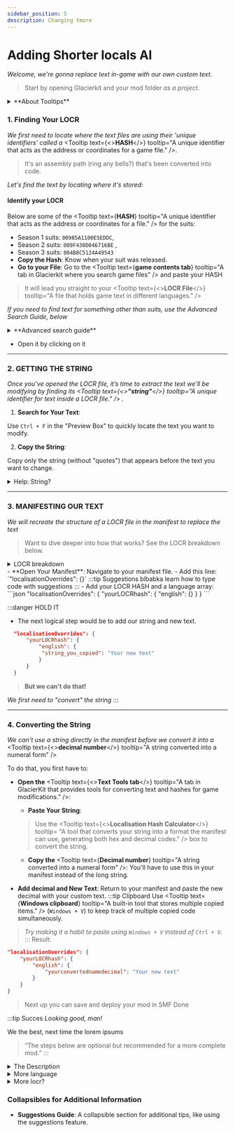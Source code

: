 ```yaml
---
sidebar_position: 5   
description: Changing tmore
---
```




# Adding Shorter locals AI
*Welcome, we're gonna replace text in-game with our own custom text*. 
>Start by opening Glacierkit and your mod folder *as a project*.
<details>
<summary>**About Tooltips**</summary>
:::info tooltips
*To assist you*, I’ve added <Tooltip
  text={<strong>tooltips</strong>}
  tooltip="This is a tooltip"
/>
 throughout the tutorial to explain any tricky terms as you encounter them. 

<Tooltip text={<><strong>Key terms</strong><span className="icon-alert"></span></>} tooltip="These will need the most attention" /> are marked with an exclamation icon when they're necessary. <Tooltip text={<italics>Hover over almost any</italics>} tooltip="almost" /> **bold** term for a quick explanation. Highlighted terms become easier to understand over the course of the tutorial.

    >Explore the tooltips as needed for clarification
:::
</details>

### **1. Finding Your LOCR**
*We first need to locate where the text files are using their 'unique identifiers' called a* <Tooltip text={<><strong>HASH</strong><span className="icon-alert"></span></>} tooltip="A unique identifier that acts as the address or coordinates for a game file." />. 

>It's an assembly path (ring any bells?) that's been converted into code.

*Let's find the text by locating where it's stored:* 
####  Identify your LOCR
 Below are some of the <Tooltip text={<strong>HASH</strong>} tooltip="A unique identifier that acts as the address or coordinates for a file." /> for the suits: 
- Season 1 suits: `00985A1100E5EDDC`,
- Season 2 suits: `009F430D046716BE` ,
- Season 3 suits: `004B8C5124A49543` 
- **Copy the Hash**: Know when your suit was released.
- **Go to your File**: Go to the <Tooltip text={<strong>game contents tab</strong>} tooltip="A tab in Glacierkit where you search game files" /> and paste your HASH
> It will lead you straight to your <Tooltip text={<><strong>LOCR File</strong><span className="icon-alert"></span></>} tooltip="A file that holds game text in different languages." />


*If you need to find text for something other than suits, use the Advanced Search Guide, below*

<details>
<summary>**Advanced search guide**</summary>

*This guide will learn you how to find any text inside their respective LOCR files*


1. Click on the <Tooltip text={<><strong>Advanced Search Tab</strong><span className="icon-alert"></span></>} tooltip="A tab in GlacierKit for performing extended searches. It has a magnifying glass icon and, is like all other tabs, on the left side." />

2. **Set Your Search Parameters**:
   - Check only the `chunk0` box.
    - Tick the **localisation** option.
>
    :::info Faster Search
    - *`Chunk0` holds all of the text data*
    - *ticking 'localisation' will refine your search to only* <Tooltip text={<italic>localisation-related</italic>} tooltip="The process of adapting content for different languages and regions, such as translating text." /> *text files*.
    :::


3. **Try Multiple Case Variations**:

*Advanced search is* ***case sensitive!***
>You can run multiple searches simultaneously.   
   >Example:
    > - "Blood Money"
    > - "blood money"
    > - "BLOOD MONEY"
    > - "bloodmoney" 

*Watch the task bar at the bottom, which shows the status of your searches.*



4. **Focus on the Right File**: 
   - Your goal is to locate a <Tooltip text={<strong>LOCR File</strong>} tooltip="A file that holds game text in different languages, linked by unique 'strings'." />.
   - Look inside the LOCR File. You can use `ctrl+f` to find and confirm your text


      > *Ignore `Line` or `dlge` files as they are irrelevant for the tutorial.*
5. **END**
:::note
You ***can*** track LOCR files down via `Line` or `dlge` (dialogue) files through the <Tooltip text={<strong>Reference list</strong>} tooltip="A tab that helps you trace how your file connects to others, showing which files it's using or by which ones it's getting.. used" /> too, but using my search method, it'll be highly unlikely you won't have located your LOCR File.
:::
</details>

- Open it by clicking on it
---

### **2. GETTING THE STRING**

*Once you’ve opened the LOCR file, it’s time to extract the text we’ll be modifying by finding its <Tooltip text={<><strong>"string"</strong><span className="icon-alert"></span></>} tooltip="A unique identifier for text inside a LOCR file." /> .* 


1. **Search for Your Text**: 

Use `Ctrl + F` in the "Preview Box" to quickly locate the text you want to modify.

2. **Copy the String**: 

Copy only the string (without "quotes") that appears before the text you want to change.

<details>
<summary>Help: String?</summary>

The <Tooltip text={<strong>string</strong>} tooltip="A unique identifier for text inside the LOCR file." /> is the long piece of code that comes *before* each entry of text you see in-game.

Example of a Suit's Name line in a LOCR File:
```json
"989928F2-06D6-42F3-871A-353F07DEF969_LEGACY_HERO_BLOODMONEYSUIT_M_HPA2293_NAME_": "Blood Money Suit"
```
- The **string**: `989928F2-06D6-42F3-871A-353F07DEF969_LEGACY_HERO_BLOODMONEYSUIT_M_HPA2293_NAME_`
- The **text**: `Blood Money Suit`
</details>

---

### **3. MANIFESTING OUR TEXT**
*We will recreate the structure of a LOCR file in the manifest to replace the text*
>Want to dive deeper into how that works? See the LOCR breakdown below.
<details>
<summary>LOCR breakdown</summary>

Let's take a closer look at a simplified LOCR file to understand how it's set up:

```json
"en": {
   "string1": "text you see in game",
   "string2": "More text you see in game",
   "string3": "Too much text you see in game"
},
"fr": {
   "string1": "text tu vieux en jeu",
   "string2": "Plus de text tu vieux en jeu",
   "string3": "Trop de texte que vous voyez dans le jeu"
}
```

*Notice the patterns and how specific each piece is written down. This is called the* <Tooltip text={<><strong>"Syntax"</strong><span className="icon-alert"></span></>} tooltip="A set of rules that define how code is written and organized." /> *of a file.*


<details>
<summary>Syntax Breakdown</summary>

Looking carefully at the Syntax of a LOCR file, we can see:
- **"Strings"** are linked to the text you see in-game, separated by a `:`.
- Every essential part is enclosed in `"quotes"`.
- Entries and language arrays are separated by `commas`, except for the last one in each section.
- `{Language arrays}` are expressed using <Tooltip text={<strong>language codes</strong>} tooltip="The language identifiers in each language array of a LOCR file" /> (e.g., `"en"` and `"fr"`)
- The **same "strings"** are reused across different language arrays to ensure consistent translation.


</details>
>*We will recreate this structure in the manifest to replace the text, similar to how we handled blobsfolders.*

</details>
- **Open Your Manifest**: Navigate to your manifest file.
- Add this line: `"localisationOverrides": {}`
 :::tip 
Suggestions 
blbabka learn how to type code with suggestions
:::
- Add your LOCR HASH and a language array: 
```json
   "localisationOverrides": {
       "yourLOCRhash": {
           "english": {}
       }
   }
   ``` 

:::danger HOLD IT
  - The next logical step would be to add our string and new text.
 ```json
   "localisationOverrides": {
       "yourLOCRhash": {
           "english": {
            "string_you_copied": "Your new text"
           }
       }
   }
   ``` 
  > **But we can't do that!**
  
   *We first need to "convert" the string*
:::

---
### 4. **Converting the String**

*We can't use a string directly in the manifest before we convert it into a* <Tooltip text={<><strong>decimal number</strong><span className="icon-alert"></span></>} tooltip="A string converted into a numeral form" /> 

To do that, you first have to:
- **Open the** <Tooltip text={<><strong>Text Tools tab</strong><span className="icon-alert"></span></>} tooltip="A tab in GlacierKit that provides tools for converting text and hashes for game modifications." />:
  - **Paste Your String**: 
  >Use the <Tooltip text={<><strong>Localisation Hash Calculator</strong><span className="icon-alert"></span></>} tooltip= "A tool that converts your string into a format the manifest can use, generating both hex and decimal codes." /> box to convert the string.

  - **Copy the** <Tooltip text={<strong>Decimal number</strong>} tooltip="A string converted into a numeral form" />: You'll have to use this in your manifest instead of the long string.
- **Add decimal and New Text**: Return to your manifest and paste the new decimal with your custom text.
:::tip Clipboard 
Use <Tooltip text={<strong>Windows clipboard</strong>} tooltip="A built-in tool that stores multiple copied items." /> (`Windows + V`) to keep track of multiple copied code simultaneously.
>*Try making it a habit to paste using `Windows + V` instead of `Ctrl + V`.* 
:::
Result:
```json
"localisationOverrides": {
    "yourLOCRhash": {
        "english": {
            "yourconvertednamedecimal": "Your new text"
        }
    }
}
````
>Next up you can save and deploy your mod in SMF
Done

:::tip Succes
*Looking good, man!*

We the best, next time the lorem ipsums
>“The steps below are optional but recommended for a more complete mod.”
:::




<details>

<summary>The Description</summary>

### 4. (Optionally) Change the Description

*To replace the description of your suit:*

- Head back to your LOCR file
- Find and convert <Tooltip text={<strong>the string of suit's description</strong>} tooltip="Usually right below the string of your suit's name" /> 
- add the <Tooltip text={<strong>decimal</strong>} tooltip="A string converted into a numeral form" /> to your manifest. 
>Full example of a suit mod:
```json
"localisationOverrides": {
        "yourLocrHASH": {
            "english": {
                "yourconverteddecimal": "New Suit Name",
                "yourotherconverteddecimal": "New Suit Description"
            }
        }
    }
```
</details>

<details>


<summary>More language</summary>

### 5. (Optionally) Add more languages
#### Same Strings:
*Strings* are the same in each <Tooltip text={<><strong>language array</strong><span className="icon-alert"></span></>} tooltip="A single language array in a LOCR file consisting of strings" />
>*This will make adding languages for each entry very easy.*
    

To have your mod support more languages, simply:
- make another <Tooltip text={<strong>language bracket</strong>} tooltip="A single language array that can contain multiple entries of strings each attached to text you see in-game" /> 
- add the <Tooltip text={<strong>same decimal</strong>} tooltip="A string converted into a numeral form" /> with your text


Example of a new language line:
```json
"localisationOverrides": {
        "yourLocrHASH": {
            "english": {
                "yourconverteddecimal": "New Suit Name",
                ""yourotherconverteddecimal": ""New Suit Description"
            },
            "french": {
                "yourconverteddecimal": "Niveua Costume nome"
            }
        }
    }
```

:::info language codes
- The reason why `french` is used here and not `français` is because the manifest's <Tooltip text={<strong>schema</strong>} tooltip="A structure used to validate and provide auto-completion for your manifest, helping you write error-free code." /> is coded in English. 
- As for why it doesn't use the same <Tooltip text={<strong>language codes</strong>} tooltip="The language identifiers in each language array of a LOCR file" /> as the actual <Tooltip text={<strong>LOCR Files</strong>} tooltip="A file that holds game text in different languages, linked by unique 'strings'." /> like `en` or `fr`, is because the manifest's schema is coded like that. 

To see how all languages have to be written down in the <Tooltip text={<strong>manifest</strong>} tooltip="A file in your mod folder that holds important information and can execute code" />, see the <Tooltip text={<strong>documentation in SMF</strong>} tooltip="It's the book icon on the left after enabling developer mode." />. 
Or *expand below*
<details>
<summary>All languages Codes</summary>

*All language codes for* <Tooltip text={<strong>'localisationOverrides'</strong>} tooltip="A way to replace or modify in-game text, like names or descriptions, with your own custom text. It allows you to customize how text appears without altering the core game files." />;
- `"english"`
- `"french"`
- `"italian"`
- `"german"`
- `"spanish"`
- `"russian"`
- `"chineseSimplified"`
- `"chineseTraditional"`
- `"japanese"`

</details>
:::

</details>





<details>
<summary>More locr?</summary>
### Adding More LOCR Files

*If you need to modify more* <Tooltip text={<strong>LOCR Files</strong>} tooltip="A file that holds game text in different languages, linked by unique 'strings'." />: 

1. **Insert a Comma**: After your previous <Tooltip text={<strong>LOCR Array</strong>} tooltip="an array in the manifest resembling the game's LOCR file syntax" />  in the <Tooltip text={<strong>manifest</strong>} tooltip="A file in your mod folder that holds important information and can execute code" />.
2. **Repeat [the steps from start](#1-identify-your-locr)** (or continue here)
2. **Add a New** <Tooltip text={<strong>LOCR Array</strong>} tooltip="an array in the manifest resembling the game's LOCR file syntax" />: Use the same structure, making sure to follow the <Tooltip text={<strong>syntax rules</strong>} tooltip="A set of rules that define how code is written and organized." />.
3. <Tooltip text={<strong>Repeat the Conversion</strong>} tooltip="Using the Localisation Hash calculator" />: Use <Tooltip text={<strong>Text Tools</strong>} tooltip="A tab in GlacierKit that provides tools for converting text and hashes for game modifications." /> again to convert any new <Tooltip text={<strong>strings</strong>} tooltip= "A key that links to text in the LOCR File" /> into <Tooltip text={<strong>decimals</strong>} tooltip="A string converted into a numeral form" />.
4. **Update the** <Tooltip text={<strong>manifest</strong>} tooltip="A file in your mod folder that holds important information and can execute code" />: Add the new language entries, keeping everything consistent.

Example of every aspect from this tutorial applied:
```json
"localisationOverrides": {
    "yourLocrHASH": {
        "english": {
            "yourconverteddecimal": "New Suit Name",
            "yourotherconverteddecimal": "New Suit Description/or Other New Suit name"
        }
    },
    "otherLocrHASH": {
        "english": {
            "somenewconverteddecimal": "More New Suit Name",
            "someotherconverteddecimal": "More New Suit Description/or Other More New Suit name"
        },
        "spanish": {
            "somenewconverteddecimal": "Más nombre de traje nuevo",
            "someotherconverteddecimal": "Más descripción del traje nuevo/u otro nombre del traje más nuevo"
        }
    }
}
```

*Remember to keep your* <Tooltip text={<strong>manifest</strong>} tooltip="A file in your mod folder that holds important information and can execute code" /> *clean and organized to avoid errors.*


</details>




### **Collapsibles for Additional Information**
- **Suggestions Guide**: A collapsible section for additional tips, like using the suggestions feature.